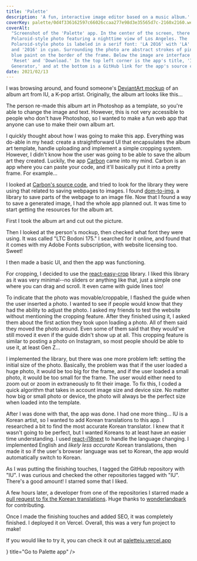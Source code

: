 ```yaml
---
title: 'Palette'
description: 'A fun, interactive image editor based on a music album.'
coverKey: palette/0d4f336162597c66026ccaa277e98d3e35565d7c-2160x2160.webp
coverAlt:
  "Screenshot of the 'Palette' app. In the center of the screen, there is a
  Polaroid-style photo featuring a nighttime view of Los Angeles. The
  Polaroid-style photo is labeled in a serif font: 'LA 2016' with 'LA' in pink
  and '2016' in cyan. Surrounding the photo are abstract strokes of pink and
  blue paint on the border of the frame. Below the image are interface buttons
  'Reset' and 'Download.' In the top left corner is the app's title, 'IU Palette
  Generator,' and at the bottom is a GitHub link for the app's source code."
date: 2021/02/13
---
```



I was browsing around, and found someone's
[DeviantArt mockup](https://www.deviantart.com/btchdirectioner/art/iu-palette-album-cover-mockup-844941581)
of an album art from IU, a K-pop artist. Originally, the album art looks like
this...

<ImageWithCaption
  src="palette/bc959399c6e7c7fbb92c6434eddb629227293b6b-640x640.webp"
  alt="IU's 'Palette' album artwork, featuring a Polaroid-style photo of IU in a red dress with a pink bow, styled with her hair up. The Polaroid-style photo is labeled in a serif font: 'IU Palette' with 'IU' in pink and 'Palette' in cyan. Surrounding the photo are abstract strokes of pink and blue paint on the border of the frame."
  priority
/>

The person re-made this album art in Photoshop as a template, so you're able to
change the image and text. However, this is not very accessible to people who
don't have Photoshop, so I wanted to make a fun web app that anyone can use to
make their own album art.

I quickly thought about how I was going to make this app. Everything was do-able
in my head: create a straightforward UI that encapsulates the album art
template, handle uploading and implement a simple cropping system. However, I
didn't know how the user was going to be able to save the album art they
created. Luckily, the app [Carbon](https://carbon.now.sh/) came into my mind.
Carbon is an app where you can paste your code, and it'll basically put it into
a pretty frame. For example...

<ImageWithCaption
  alt="A stylized screenshot generated by Carbon, depicting a code snippet for a React component in a window with a macOS-like design, including traffic light control buttons. The dark-themed code editor window casts a subtle drop shadow, enhancing the visual representation of a desktop coding environment. The displayed code includes an import statement and a functional component that centers its children elements using CSS modules."
  src="palette/0273988895e75a2cf974fd60a399efcf92c95eba-1278x708.webp"
/>

I looked at [Carbon's source code](https://github.com/carbon-app/carbon), and
tried to look for the library they were using that related to saving webpages to
images. I found [dom-to-img](https://github.com/tsayen/dom-to-image), a library
to save parts of the webpage to an image file. Now that I found a way to save a
generated image, I had the whole app planned out. It was time to start getting
the resources for the album art.

First I took the album art and cut out the picture.

<ImageWithCaption
  src="palette/dc955f5b9dc280e1b59655e4349704bc6efec686-640x640.webp"
  alt="A blank Polaroid-style photo frame. Surrounding the photo are abstract strokes of pink and blue paint on the border of the frame."
/>

Then I looked at the person's mockup, then checked what font they were using. It
was called "LTC Bodoni 175." I searched for it online, and found that it comes
with my Adobe Fonts subscription, with website licensing too. Sweet!

I then made a basic UI, and then the app was functioning.

<ImageWithCaption
  src="palette/88b9a024022ebafd8a50f46957c9fb660f99128e-2648x2366.webp"
  alt="Screenshot of the 'Palette' app in its early stages. In the center of the screen, there is a Polaroid-style photo featuring a portrait of IU. The Polaroid-style photo is labeled in a serif font: 'IU Palette Generator' with 'IU' in pink and 'Palette Generator' in cyan. Surrounding the photo are abstract strokes of pink and blue paint on the border of the frame. Below the image is a 'download' button. In the top left corner is the app's title, 'IU Palette Generator'"
  caption="You can change the image by clicking on the inside frame of the polaroid. You can also directly edit the text by just clicking on it."
  container="large-container"
/>

For cropping, I decided to use the
[react-easy-crop](https://github.com/ValentinH/react-easy-crop) library. I liked
this library as it was very minimal--no sliders or anything like that, just a
simple one where you can drag and scroll. It even came with guide lines too!

<ImageWithCaption
  src="palette/e92b9ab326c322e9a2ecacc156647d20de566c01-1054x1180.gif"
  alt="A gif showing a demo of the cropping feature. An image is loaded into the frame, then dragged around to adjust the position. The image is then resized by zooming in and out with the mouse or touchscreen."
/>

To indicate that the photo was movable/croppable, I flashed the guide when the
user inserted a photo. I wanted to see if people would know that they had the
ability to adjust the photo. I asked my friends to test the website without
mentioning the cropping feature. After they finished using it, I asked them
about the first action they took upon loading a photo. All of them said they
moved the photo around. Even some of them said that they would've still moved it
even if the guide didn't show up at all. This cropping feature is similar to
posting a photo on Instagram, so most people should be able to use it, at least
Gen Z...

I implemented the library, but there was one more problem left: setting the
initial size of the photo. Basically, the problem was that if the user loaded a
huge photo, it would be too big for the frame, and if the user loaded a small
photo, it would be too small for the frame. The user would either need to zoom
out or zoom in extraneously to fit their image. To fix this, I coded a quick
algorithm that takes in account image size and device size. No matter how big or
small photo or device, the photo will always be the perfect size when loaded
into the template.

After I was done with that, the app was done. I had one more thing... IU is a
Korean artist, so I wanted to add Korean translations to this app. I researched
a bit to find the most accurate Korean translator. I knew that it wasn't going
to be perfect, but I wanted Koreans to at least have an easier time
understanding. I used [react-i18next](https://github.com/i18next/react-i18next)
to handle the language changing. I implemented English and _likely less
accurate_ Korean translations, then made it so if the user's browser language
was set to Korean, the app would automatically switch to Korean.

As I was putting the finishing touches, I tagged the GitHub repository with
"IU". I was curious and checked the other repositories tagged with "IU". There's
a good amount! I starred some that I liked.

A few hours later, a developer from one of the repositories I starred made a
[pull request to fix the Korean translations](https://github.com/kyleawayan/palette/pull/1).
Huge thanks to [wonderlandpark](https://github.com/wonderlandpark) for
contributing.

<ImageWithCaption
  src="palette/Screenshot 2023-11-22 at 1.51.53 PM-1348x1625.png"
  alt='Screenshot of the "Palette" app. The app is displayed in Korean instead of English.'
  caption="The Korean version can be accessed at paletteiu.vercel.app/ko-kr"
/>

Once I made the finishing touches and added SEO, it was completely finished. I
deployed it on Vercel. Overall, this was a very fun project to make!

If you would like to try it, you can check it out at
[paletteiu.vercel.app](https://paletteiu.vercel.app)

<Cards>
  <Cards.Card
    href="https://paletteiu.vercel.app"
    icon={<ArrowRightIcon />}
    title="Go to Palette app"
  />
</Cards>
